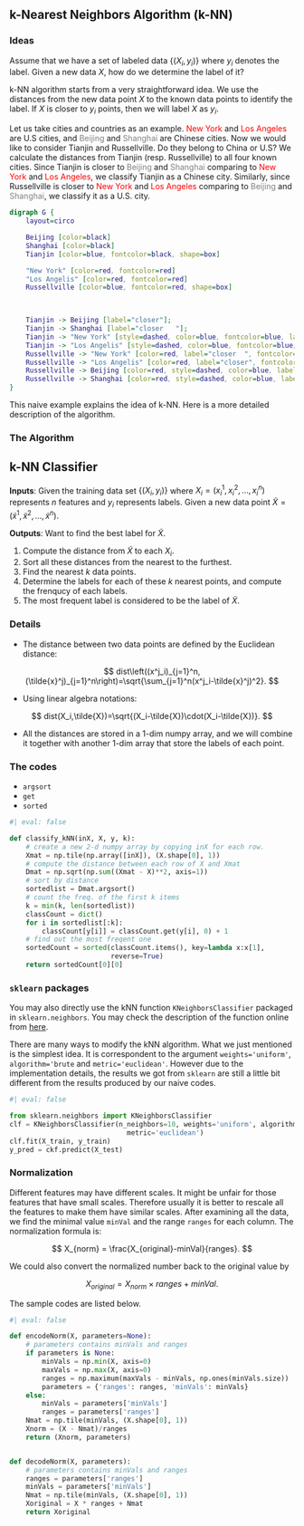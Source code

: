 ## k-Nearest Neighbors Algorithm (k-NN)

### Ideas
Assume that we have a set of labeled data $\{(X_i, y_i)\}$ where $y_i$ denotes the label. Given a new data $X$, how do we determine the label of it? 

k-NN algorithm starts from a very straightforward idea. We use the distances from the new data point $X$ to the known data points to identify the label. If $X$ is closer to $y_i$ points, then we will label $X$ as $y_i$. 

Let us take cities and countries as an example. <span style="color:red">New York</span> and <span style="color:red">Los Angeles</span> are U.S cities, and <span style="color:grey">Beijing</span> and <span style="color:grey">Shanghai</span> are Chinese cities. Now we would like to consider Tianjin and Russellville. Do they belong to China or U.S? We calculate the distances from Tianjin (resp. Russellville) to all four known cities. Since Tianjin is closer to <span style="color:grey">Beijing</span> and <span style="color:grey">Shanghai</span> comparing to <span style="color:red">New York</span> and <span style="color:red">Los Angeles</span>, we classify Tianjin as a Chinese city. Similarly, since Russellville is closer to <span style="color:red">New York</span> and <span style="color:red">Los Angeles</span> comparing to <span style="color:grey">Beijing</span> and <span style="color:grey">Shanghai</span>, we classify it as a U.S. city.



```dot
digraph G {
    layout=circo

    Beijing [color=black]
    Shanghai [color=black]
    Tianjin [color=blue, fontcolor=black, shape=box]

    "New York" [color=red, fontcolor=red]
    "Los Angelis" [color=red, fontcolor=red]
    Russellville [color=blue, fontcolor=red, shape=box]


 
    Tianjin -> Beijing [label="closer"];
    Tianjin -> Shanghai [label="closer   "];
    Tianjin -> "New York" [style=dashed, color=blue, fontcolor=blue, label=" far away"];
    Tianjin -> "Los Angelis" [style=dashed, color=blue, fontcolor=blue, label=" far away"];
    Russellville -> "New York" [color=red, label="closer  ", fontcolor=red];
    Russellville -> "Los Angelis" [color=red, label="closer", fontcolor=red];
    Russellville -> Beijing [color=red, style=dashed, color=blue, label="far away ", fontcolor=blue];
    Russellville -> Shanghai [color=red, style=dashed, color=blue, label="far away", fontcolor=blue];
}
```

This naive example explains the idea of k-NN. Here is a more detailed description of the algorithm. 

### The Algorithm



::: {.callout-note}
# k-NN Classifier

**Inputs**: Given the training data set $\{(X_i, y_i)\}$ where $X_i=(x_i^1,x_i^2,\ldots,x_i^n)$ represents $n$ features and $y_i$ represents labels. Given a new data point $\tilde{X}=(\tilde{x}^1,\tilde{x}^2,\ldots,\tilde{x}^n)$.

**Outputs**: Want to find the best label for $\tilde{X}$.

1. Compute the distance from $\tilde{X}$ to each $X_i$.
2. Sort all these distances from the nearest to the furthest. 
3. Find the nearest $k$ data points.
4. Determine the labels for each of these $k$ nearest points, and compute the frenqucy of each labels.
5. The most frequent label is considered to be the label of $\tilde{X}$.

:::

### Details
- The distance between two data points are defined by the Euclidean distance:
  
$$
dist\left((x^j_i)_{j=1}^n, (\tilde{x}^j)_{j=1}^n\right)=\sqrt{\sum_{j=1}^n(x^j_i-\tilde{x}^j)^2}.
$$
  
- Using linear algebra notations: 
  
$$
dist(X_i,\tilde{X})=\sqrt{(X_i-\tilde{X})\cdot(X_i-\tilde{X})}.
$$

- All the distances are stored in a $1$-dim numpy array, and we will combine it together with another $1$-dim array that store the labels of each point.

### The codes

- `argsort`
- `get`
- `sorted`

```python
#| eval: false

def classify_kNN(inX, X, y, k):
    # create a new 2-d numpy array by copying inX for each row.
    Xmat = np.tile(np.array([inX]), (X.shape[0], 1))
    # compute the distance between each row of X and Xmat
    Dmat = np.sqrt(np.sum((Xmat - X)**2, axis=1))
    # sort by distance
    sortedlist = Dmat.argsort()
    # count the freq. of the first k items
    k = min(k, len(sortedlist))
    classCount = dict()
    for i in sortedlist[:k]:
        classCount[y[i]] = classCount.get(y[i], 0) + 1
    # find out the most freqent one
    sortedCount = sorted(classCount.items(), key=lambda x:x[1],
                         reverse=True)
    return sortedCount[0][0]
```

### `sklearn` packages
You may also directly use the kNN function `KNeighborsClassifier` packaged in `sklearn.neighbors`. You may check the description of the function online from [here](https://scikit-learn.org/stable/modules/generated/sklearn.neighbors.KNeighborsClassifier.html).

There are many ways to modify the kNN algorithm. What we just mentioned is the simplest idea. It is correspondent to the argument `weights='uniform'`, `algorithm='brute` and `metric='euclidean'`. However due to the implementation details, the results we got from `sklearn` are still a little bit different from the results produced by our naive codes.

```python
#| eval: false

from sklearn.neighbors import KNeighborsClassifier
clf = KNeighborsClassifier(n_neighbors=10, weights='uniform', algorithm='brute',
                             metric='euclidean')
clf.fit(X_train, y_train)
y_pred = ckf.predict(X_test)
```


### Normalization
Different features may have different scales. It might be unfair for those features that have small scales. Therefore usually it is better to rescale all the features to make them have similar scales. After examining all the data, we find the minimal value `minVal` and the range `ranges` for each column. The normalization formula is:

$$
X_{norm} = \frac{X_{original}-minVal}{ranges}.
$$

We could also convert the normalized number back to the original value by 

$$
X_{original} = X_{norm} \times ranges + minVal.
$$

The sample codes are listed below.

```python
#| eval: false

def encodeNorm(X, parameters=None):
    # parameters contains minVals and ranges
    if parameters is None:
        minVals = np.min(X, axis=0)
        maxVals = np.max(X, axis=0)
        ranges = np.maximum(maxVals - minVals, np.ones(minVals.size))
        parameters = {'ranges': ranges, 'minVals': minVals}
    else:
        minVals = parameters['minVals']
        ranges = parameters['ranges']
    Nmat = np.tile(minVals, (X.shape[0], 1))
    Xnorm = (X - Nmat)/ranges
    return (Xnorm, parameters)


def decodeNorm(X, parameters):
    # parameters contains minVals and ranges
    ranges = parameters['ranges']
    minVals = parameters['minVals']
    Nmat = np.tile(minVals, (X.shape[0], 1))
    Xoriginal = X * ranges + Nmat
    return Xoriginal
```

